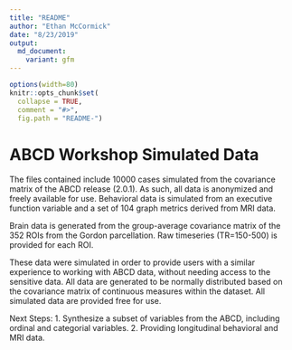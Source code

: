 ```yaml
---
title: "README"
author: "Ethan McCormick"
date: "8/23/2019"
output:
  md_document:
    variant: gfm
---
```


<!-- README.md is generated from README.Rmd. Please edit that file -->

```r
options(width=80)
knitr::opts_chunk$set(
  collapse = TRUE,
  comment = "#>",
  fig.path = "README-")
```

# ABCD Workshop Simulated Data

The files contained include 10000 cases simulated from the covariance matrix of the ABCD release (2.0.1). As such, all data is anonymized and freely available for use. Behavioral data is simulated from an executive function variable and a set of 104 graph metrics derived from MRI data. 

Brain data is generated from the group-average covariance matrix of the 352 ROIs from the Gordon parcellation. Raw timeseries (TR=150-500) is provided for each ROI.

These data were simulated in order to provide users with a similar experience to working with ABCD data, without needing access to the sensitive data. All data are generated to be normally distributed based on the covariance matrix of continuous measures within the dataset. All simulated data are provided free for use.

Next Steps:
  1. Synthesize a subset of variables from the ABCD, including ordinal and categorial variables.
  2. Providing longitudinal behavioral and MRI data.